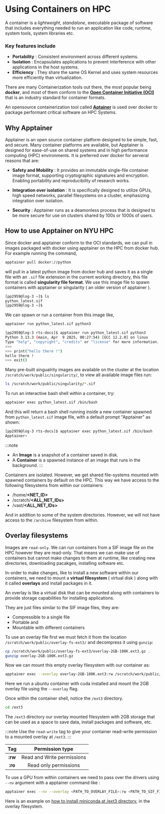 # Using Containers on HPC

A container is a _lightweight_, _standalone_, executable package of software that includes everything needed to run an application like code, runtime, system tools, system libraries etc.

### Key features include

- **Portability** :  Consistent environment across different systems.
- **Isolation** : Encapsulates applications to prevent interference with other applications in the host systems.
- **Efficiency** : They share the same OS Kernel and uses system resources more efficiently than virtualization.

There are many Containerization tools out there, the most popular being **docker**, and most of them conform to the [**Open Container Initiative (OCI)**](https://opencontainers.org/) that is an industry standard for container formats.

An opensource containerization tool called [**Aptainer**](https://apptainer.org/) is used over docker to package performant critical software on HPC Systems.

## Why Apptainer

Apptainer is an open source container platform designed to be simple, fast, and secure. Many container platforms are available, but Apptainer is designed for ease-of-use on shared systems and in high performance computing (HPC) environments. It is preferred over docker for serveral reasons that are:

- **Safety and Mobility** : It provides an immutable single-file container image format, supporting cryptographic signatures and encryption. Enabling portability and reproducibility of research works.

- **Integration over isolation** : It is specifically designed to utilize GPUs, high speed networks, parallel filesystems on a cluster, emphasizing integration over isolation.

- **Security** : Apptainer runs as a deamonless process that is designed to be more secure for use on clusters shared by 100s or 1000s of users.

## How to use Apptainer on NYU HPC

Since docker and apptainer conform to the OCI standards, we can pull in images packaged with docker using apptainer on the HPC from docker hub. For example running the command,

```sh
apptainer pull docker://python
```

will pull in a latest python image from docker hub and saves it as a single file with an `.sif` file extension in the current working directory, this file format is called **singularity file format**. We use this image file to spawn containers with apptainer or singularity ( an older version of apptainer ).

```sh
[pp2959@log-3 ~]$ ls
python_latest.sif
[pp2959@log-3 ~]$
```

We can spawn or run a container from this image like,

```sh
apptainer run python_latest.sif python3
``` 

```sh
[pp2959@log-3 rts-docs]$ apptainer run python_latest.sif python3
Python 3.13.3 (main, Apr  9 2025, 00:27:54) [GCC 12.2.0] on linux
Type "help", "copyright", "credits" or "license" for more information.
>>>
>>> print("hello there !")
hello there !
>>> exit()
```

Many pre-built singualrity images are available on the cluster at the location `/scratch/work/public/singularity/`, to view all available image files run:

```sh
ls /scratch/work/public/singularity/*.sif
```

To run an interactive bash shell within a container, try:

```sh
apptainer exec python_latest.sif /bin/bash
```

And this will return a bash shell running inside a new container spawned from `python_latest.sif` image file, with a default prompt "Apptainer" as shown:

```sh
[pp2959@log-3 rts-docs]$ apptainer exec python_latest.sif /bin/bash
Apptainer>
```

:::note
- An **Image** is a snapshot of a container saved in disk.
- A **Container** is a spawned instance of an image that runs in the background.
:::

Containers are isolated. However, we get shared file-systems mounted with spawned containers by default on the HPC. This way we have access to the following filesystems from within our containers:

- /home/**\<NET_ID>** 
- /scratch/**\<ALL_NET_IDs>** 
- /vast/**\<ALL_NET_IDs>** 

And in addition to some of the system directories. However, we will not have access to the `/archive` filesystem from within.

## Overlay filesystems

Images are `read-only`. We can run containers from a SIF image file on the HPC however they are read-only. That means we can make use of containers but cannot make changes to them at runtime, like creating new directories, downloading pacakges, installing software etc.

In-order to make changes, like to install a new software within our containers, we need to mount a **virtual filesystem** ( virtual disk ) along with it called **overlays** and install packages in it.

An overlay is like a virtual disk that can be mounted along with containers to provide storage capabilities for installing applications.

They are just files similar to the SIF image files, they are:
- Compressible to a single file
- Portable and
- Mountable with different containers

To use an overlay file first we must fetch it from the location `/scratch/work/public/overlay-fs-ext3/` and decompress it using `gunzip`:

```sh
cp /scratch/work/public/overlay-fs-ext3/overlay-2GB-100K.ext3.gz .
gunzip overlay-2GB-100K.ext3.gz
```

Now we can mount this empty overlay filesystem with our container as:

```sh
apptainer exec --overlay overlay-2GB-100K.ext3:rw /scratch/work/public/singularity/cuda12.6.3-cudnn9.5.1-ubuntu22.04.5.sif /bin/bash
```

Here we run a ubuntu container with cuda installed and mount the 2GB overlay file using the `--overlay` flag.

Once within the container shell, notice the `/ext3` directory.

```sh
cd /ext3
```

The `/ext3` directory our overlay mounted filesystem with 2GB storage that can be used as a space to save data, install packages and software, etc.

:::note
Use the `read-write` tag to give your container read-write permission to a mounted overlay at `/ext3`.
:::

| Tag | Permission type |
| :--: | :---: |
| **:rw** | Read and Write permissions |
| **:ro** | Read only permissions | 

To use a GPU from within containers we need to pass over the drivers using `--nv` argument with a apptainer command like :

```sh
apptainer exec --nv --overlay <PATH_TO_OVERLAY_FILE>:rw <PATH_TO_SIF_FILE> /bin/bash
```

Here is an example on [how to install miniconda at /ext3 directory](https://hpc.nyu.edu/hpc-systems/greene/software/singularity-with-miniconda#h.khwf3zrcxqth), in the overlay filesystem.

